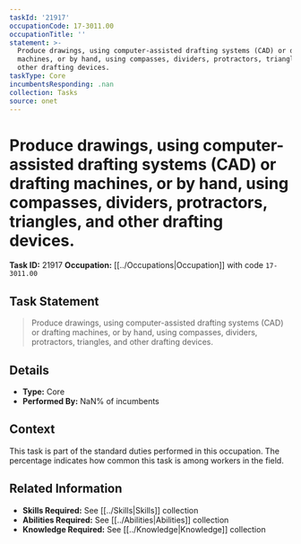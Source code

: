 ```yaml
---
taskId: '21917'
occupationCode: 17-3011.00
occupationTitle: ''
statement: >-
  Produce drawings, using computer-assisted drafting systems (CAD) or drafting
  machines, or by hand, using compasses, dividers, protractors, triangles, and
  other drafting devices.
taskType: Core
incumbentsResponding: .nan
collection: Tasks
source: onet
---
```

# Produce drawings, using computer-assisted drafting systems (CAD) or drafting machines, or by hand, using compasses, dividers, protractors, triangles, and other drafting devices.

**Task ID:** 21917
**Occupation:** [[../Occupations|Occupation]] with code `17-3011.00`

## Task Statement

> Produce drawings, using computer-assisted drafting systems (CAD) or drafting machines, or by hand, using compasses, dividers, protractors, triangles, and other drafting devices.

## Details

- **Type:** Core
- **Performed By:** NaN% of incumbents

## Context

This task is part of the standard duties performed in this occupation. The percentage indicates how common this task is among workers in the field.

## Related Information

- **Skills Required:** See [[../Skills|Skills]] collection
- **Abilities Required:** See [[../Abilities|Abilities]] collection
- **Knowledge Required:** See [[../Knowledge|Knowledge]] collection
